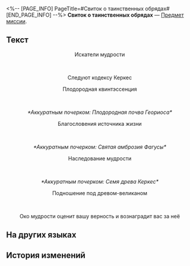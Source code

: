 <%-- [PAGE_INFO]
PageTitle=#Свиток о таинственных обрядах#
[END_PAGE_INFO] --%>
{{Предмет Инфобокс
|id          = 140541
|Изображение = Предмет Книга Пенакония.png
|Тип         = Предмет миссии
|Инвентарь   = Миссии
|Редкость    = 3
|Эффект      = 
|Описание    = Потрёпанный свиток, в котором говорится, как проводить какую-то давно забытую таинственную церемонию. Ко многим шагам подписаны примечания от неизвестного автора.
}}
{{Описание|''«Кто бы знал, кого можно призвать...»''}}
'''Свиток о таинственных обрядах''' — [[Предмет миссии]].

==Текст==
<div align="center">{{Цвет|Ключевой|Свиток о таинственных обрядах}}</div>
<div align="center">Искатели мудрости</div><br /><div align="center">Следуют кодексу Керкес</div>

<div align="center">Плодородная квинтэссенция</div><br /><div align="center">''*Аккуратным почерком: Плодородная почва Геориоса*''</div>

<div align="center">Благословения источника жизни</div><br /><div align="center">''*Аккуратным почерком: Святая амброзия Фагусы*''</div>

<div align="center">Наследование мудрости</div><br /><div align="center">''*Аккуратным почерком: Семя древа Керкес*''</div>

<div align="center">Подношение под древом-великаном</div><br /><div align="center">Око мудрости оценит вашу верность и вознаградит вас за неё</div>



==На других языках==
{{На других языках
|en   = Scroll of Mysterious Rites
|zhs  = 记载着神秘仪式的卷轴
|zht  = 記載著神秘儀式的卷軸
|ja   = 神秘的な儀式が記された書物
|ko   = 신비로운 의식이 기록된 문헌
|es   = Escrito de un ritual misterioso
|fr   = Parchemin rituel mystérieux
|ru   = Свиток о таинственных обрядах
|th   = ม้วนคัมภีร์พิธีกรรมลึกลับ
|vi   = Cuộn Sách Ghi Chép Nghi Thức Thần Bí
|de   = Schriftrolle mit geheimnisvollen Ritualen
|id   = Gulungan yang Mencatat Ritual Misterius
|pt   = Pergaminho de Ritos Misteriosos
}}

==История изменений==
{{История изменений|3.5}}